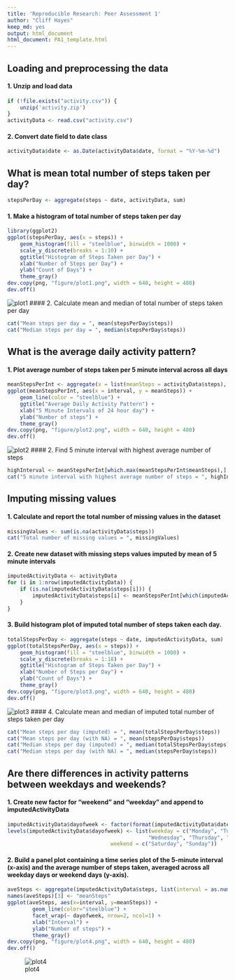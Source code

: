 ```yaml
---
title: 'Reproducible Research: Peer Assessment 1'
author: "Cliff Hayes"
keep_md: yes
output: html_document
html_document: PA1_template.html
---
```


##  Loading and preprocessing the data
#### 1. Unzip and load data
```r
if (!file.exists("activity.csv")) {
    unzip('activity.zip')
}
activityData <- read.csv("activity.csv")
```
#### 2. Convert date field to date class
```r
activityData$date <- as.Date(activityData$date, format = "%Y-%m-%d")
```


## What is mean total number of steps taken per day?
```r
stepsPerDay <- aggregate(steps ~ date, activityData, sum)
```
#### 1. Make a histogram of total number of steps taken per day
```r
library(ggplot2)
ggplot(stepsPerDay, aes(x = steps)) +
    geom_histogram(fill = "steelblue", binwidth = 1000) +
    scale_y_discrete(breaks = 1:10) +
    ggtitle("Histogram of Steps Taken per Day") +
    xlab("Number of Steps per Day") +
    ylab("Count of Days") +
    theme_gray()
dev.copy(png, "figure/plot1.png", width = 640, height = 480)
dev.off()
```
![plot1](figure/plot1.png)
#### 2. Calculate mean and median of total number of steps taken per day
```r
cat("Mean steps per day = ", mean(stepsPerDay$steps))
cat("Median steps per day = ", median(stepsPerDay$steps))
```


## What is the average daily activity pattern?
#### 1. Plot average number of steps taken per 5 minute interval across all days
```r
meanStepsPerInt <- aggregate(x = list(meanSteps = activityData$steps), by = list(interval = activityData$interval), FUN = mean, na.rm = TRUE)
ggplot(meanStepsPerInt, aes(x = interval, y = meanSteps)) +   
    geom_line(color = "steelblue") +  
    ggtitle("Average Daily Activity Pattern") +
    xlab("5 Minute Intervals of 24 hour day") +
    ylab("Number of steps") +  
    theme_gray()
dev.copy(png, "figure/plot2.png", width = 640, height = 480)
dev.off()
```
![plot2](figure/plot2.png)
#### 2. Find 5 minute interval with highest average number of steps
```r
highInterval <- meanStepsPerInt[which.max(meanStepsPerInt$meanSteps),]
cat("5 minute interval with highest average number of steps = ", highInterval$interval)
```


## Imputing missing values
#### 1. Calculate and report the total number of missing values in the dataset
```r
missingValues <- sum(is.na(activityData$steps))
cat("Total number of missing values = ", missingValues)
```
#### 2. Create new dataset with missing steps values imputed by mean of 5 minute intervals
```r
imputedActivityData <- activityData 
for (i in 1:nrow(imputedActivityData)) {
    if (is.na(imputedActivityData$steps[i])) {
        imputedActivityData$steps[i] <- meanStepsPerInt[which(imputedActivityData$interval[i] == meanStepsPerInt$interval), ]$meanSteps
    }
}
```
#### 3. Build histogram plot of imputed total number of steps taken each day.
```r
totalStepsPerDay <- aggregate(steps ~ date, imputedActivityData, sum)
ggplot(totalStepsPerDay, aes(x = steps)) +
    geom_histogram(fill = "steelblue", binwidth = 1000) +
    scale_y_discrete(breaks = 1:18) +
    ggtitle("Histogram of Steps Taken per Day") +
    xlab("Number of Steps per Day") +
    ylab("Count of Days") +
    theme_gray()
dev.copy(png, "figure/plot3.png", width = 640, height = 480)
dev.off()
```
![plot3](figure/plot3.png)
#### 4. Calculate mean and median of imputed total number of steps taken per day
```r
cat("Mean steps per day (imputed) = ", mean(totalStepsPerDay$steps))
cat("Mean steps per day (with NA) = ", mean(stepsPerDay$steps))
cat("Median steps per day (imputed) = ", median(totalStepsPerDay$steps))
cat("Median steps per day (with NA) = ", median(stepsPerDay$steps))
```


## Are there differences in activity patterns between weekdays and weekends?
#### 1. Create new factor for "weekend" and "weekday" and append to imputedActivityData
``` r
imputedActivityData$dayofweek <- factor(format(imputedActivityData$date, "%A"))
levels(imputedActivityData$dayofweek) <- list(weekday = c("Monday", "Tuesday",
                                             "Wednesday", "Thursday", "Friday"),
                                 weekend = c("Saturday", "Sunday"))
```
#### 2. Build a panel plot containing a time series plot of the 5-minute interval (x-axis) and the average number of steps taken, averaged across all weekday days or weekend days (y-axis).
```r
aveSteps <- aggregate(imputedActivityData$steps, list(interval = as.numeric(as.character(imputedActivityData$interval)), dayofweek = imputedActivityData$dayofweek), FUN = "mean")
names(aveSteps)[3] <- "meanSteps"
ggplot(aveSteps, aes(x=interval, y=meanSteps)) + 
        geom_line(color="steelblue") + 
        facet_wrap(~ dayofweek, nrow=2, ncol=1) +
        xlab("Interval") +
        ylab("Number of steps") +
        theme_gray()
dev.copy(png, "figure/plot4.png", width = 640, height = 480)
dev.off()
```
![plot4](figure/plot4.png)